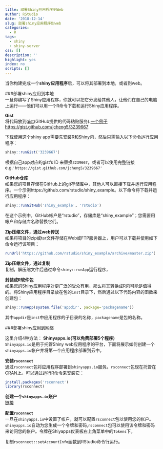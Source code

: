 ```yaml
---
title: 部署Shiny应用程序到Web
author: RStudio
date: '2018-12-14'
slug: 部署shiny应用程序到web
categories:
  - R
tags:
  - shiny
  - shiny-server
css: []
description: ''
highlight: yes
index: no
scripts: []
---
```



当你构建完成一个**shiny应用程序**后，可以将其部署到本地，或者到web。   

###部署shiny应用到本地   
一旦你编写了Shiny应用程序，你就可以把它分发给其他人，让他们在自己的电脑上运行——他们可以用一个R命令下载和运行Shiny应用程序。

**Gist**   
将代码放到[gist](gist.github.com)(GitHub提供的代码粘贴服务).[一个例子https://gist.github.com/jcheng5/3239667](https://gist.github.com/jcheng5/3239667)   

下载使用这个shiny app需要先安装R和Shiny包，然后只需输入以下命令运行应用程序：

```r
shiny::runGist('3239667')
```   
根据自己app对应的gist's ID 来替换`3239667`，或者可以使用完整链接e.g.`'https://gist.github.com/jcheng5/3239667'`  

**GitHub仓库**   
如果您的项目存储在GitHub上的git存储库中，其他人可以直接下载并运行应用程序。一个示例https://github.com/rstudio/shiny_example。以下命令将下载并运行应用程序：   

```r
shiny::runGitHub('shiny_example', 'rstudio')
```
在这个示例中，GitHub帐户是“rstudio”，存储库是“shiny_example”；您需要用帐户和存储库名称替换它们。


**Zip压缩文件，通过web传送**   
如果将项目的zip或tar文件存储在Web或FTP服务器上，用户可以下载并使用如下命令运行该项目：
```r
runUrl('https://github.com/rstudio/shiny_example/archive/master.zip')
```   

**Zip压缩文件，通过复制**   
复制，解压缩文件后通过命令`shiny::runApp`运行程序，


**封装成R软件包**   
如果您的Shiny应用程序对更广泛的受众有用，那么将其转换成R包可能是值得的。将Shiny应用程序目录放在包的`inst`目录下，然后通过以下代码内容的函数来创建包：   

```r
shiny::runApp(system.file('appdir', package='packagename'))
```   
其中`appdir`是`inst`中应用程序的子目录的名称，`packagename`是包的名称。



###部署shiny应用到网络   


这里介绍4种方法：
**Shinyapps.io(可以免费部署5个程序)**    
`Shinyapps.io`是用于托管Shiny web应用程序的平台，下面将展示如何创建一个`shinyapps.io`帐户并将第一个应用程序部署到云中。   

**安装`rsconnect`**   
通过`rsconnect`包将应用程序部署到`shinyapps.io`服务。`rsconnect`包现在托管在CRAN上。可以通过运行R命令来安装它：   

```r
install.packages('rsconnect')
library(rsconnect)
```   

**创建一个`shinyapps.io`账户**   
[链接](https://www.shinyapps.io/)

**配置`rsconnect`**   
一旦在`shinyapps.io`中设置了帐户，就可以配置`rsconnect`包以使用您的帐户。`shinyapps.io`自动为您生成一个令牌和密码,`rsconnect`包可以使用该令牌和密码来访问您的帐户。令牌在Shiyapps仪表板右上角菜单中的`Tokens`下。

复制`rsconnect::setAccountInfo`函数到RStudio命令行运行。













